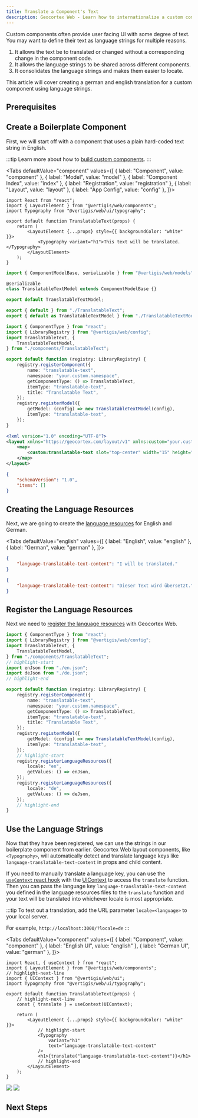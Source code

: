 ```yaml
---
title: Translate a Component's Text
description: Geocortex Web - Learn how to internationalize a custom component
---
```



<TranslationCallout />

Custom components often provide user facing UI with some degree of text. You may want to define their text as language strings for multiple reasons.

1. It allows the text be to translated or changed without a corresponding change in the component code.
2. It allows the language strings to be shared across different components.
3. It consolidates the language strings and makes them easier to locate.

This article will cover creating a german and english translation for a custom component using language strings.

## Prerequisites

<PrereqsCustomCodeSnippet />

## Create a Boilerplate Component

First, we will start off with a component that uses a plain hard-coded text string in English.

:::tip
Learn more about how to [build custom components](sdk-components-create.mdx).
:::

<Tabs
  defaultValue="component"
  values={[
    { label: "Component", value: "component" },
    { label: "Model", value: "model" },
    { label: "Component Index", value: "index" },
    { label: "Registration", value: "registration" },
    { label: "Layout", value: "layout" },
    { label: "App Config", value: "config" },
  ]}>
<TabItem value="component">

```tsx title="src/components/TranslatableText/TranslatableText.tsx"
import React from "react";
import { LayoutElement } from "@vertigis/web/components";
import Typography from "@vertigis/web/ui/typography";

export default function TranslatableText(props) {
    return (
        <LayoutElement {...props} style={{ backgroundColor: "white" }}>
            <Typography variant="h1">This text will be translated.</Typography>
        </LayoutElement>
    );
}
```

</TabItem>
<TabItem value="model">

```ts title="src/components/TranslatableText/TranslatableTextModel.ts"
import { ComponentModelBase, serializable } from "@vertigis/web/models";

@serializable
class TranslatableTextModel extends ComponentModelBase {}

export default TranslatableTextModel;
```

</TabItem>
<TabItem value="index">

```ts title="src/components/TranslatableText/index.ts"
export { default } from "./TranslatableText";
export { default as TranslatableTextModel } from "./TranslatableTextModel";
```

</TabItem>
<TabItem value="registration">

```ts title="src/index.ts"
import { ComponentType } from "react";
import { LibraryRegistry } from "@vertigis/web/config";
import TranslatableText, {
    TranslatableTextModel,
} from "./components/TranslatableText";

export default function (registry: LibraryRegistry) {
    registry.registerComponent({
        name: "translatable-text",
        namespace: "your.custom.namespace",
        getComponentType: () => TranslatableText,
        itemType: "translatable-text",
        title: "Translatable Text",
    });
    registry.registerModel({
        getModel: (config) => new TranslatableTextModel(config),
        itemType: "translatable-text",
    });
}
```

</TabItem>
<TabItem value="layout">

```xml title="app/layout.xml"
<?xml version="1.0" encoding="UTF-8"?>
<layout xmlns="https://geocortex.com/layout/v1" xmlns:custom="your.custom.namespace">
    <map>
        <custom:translatable-text slot="top-center" width="15" height="9" padding="0.5"/>
    </map>
</layout>
```

</TabItem>
<TabItem value="config">

```json title="src/app.json"
{
    "schemaVersion": "1.0",
    "items": []
}
```

</TabItem>
</Tabs>

## Creating the Language Resources

Next, we are going to create the [language resources](sdk-internationalization.mdx) for English and German.

<Tabs
  defaultValue="english"
  values={[
    { label: "English", value: "english" },
    { label: "German", value: "german" },
  ]}>
<TabItem value="english">

```json title="src/en.json"
{
    "language-translatable-text-content": "I will be translated."
}
```

</TabItem>
<TabItem value="german">

<!-- cspell:disable -->

```json title="src/de.json"
{
    "language-translatable-text-content": "Dieser Text wird übersetzt."
}
```

<!-- cspell:enable -->

</TabItem>
</Tabs>

## Register the Language Resources

Next we need to [register the language resources](sdk-internationalization.mdx#registering-language-resources) with Geocortex Web.

```ts title="src/index.ts"
import { ComponentType } from "react";
import { LibraryRegistry } from "@vertigis/web/config";
import TranslatableText, {
    TranslatableTextModel,
} from "./components/TranslatableText";
// highlight-start
import enJson from "./en.json";
import deJson from "./de.json";
// highlight-end

export default function (registry: LibraryRegistry) {
    registry.registerComponent({
        name: "translatable-text",
        namespace: "your.custom.namespace",
        getComponentType: () => TranslatableText,
        itemType: "translatable-text",
        title: "Translatable Text",
    });
    registry.registerModel({
        getModel: (config) => new TranslatableTextModel(config),
        itemType: "translatable-text",
    });
    // highlight-start
    registry.registerLanguageResources({
        locale: "en",
        getValues: () => enJson,
    });
    registry.registerLanguageResources({
        locale: "de",
        getValues: () => deJson,
    });
    // highlight-end
}
```

## Use the Language Strings

<!-- TODO-API link to Geocortex layout components -->

Now that they have been registered, we can use the strings in our boilerplate component from earlier. Geocortex Web layout components, like `<Typography>`, will automatically detect and translate language keys like `language-translatable-text-content` in props and child content.

If you need to manually translate a language key, you can use the [`useContext` react hook](https://reactjs.org/docs/hooks-reference.html#usecontext) with the [UIContext](sdk-components-ui-context.mdx) to access the `translate` function. Then you can pass the language key `language-translatable-text-content` you defined in the language resources files to the `translate` function and your text will be translated into whichever locale is most appropriate.

:::tip
To test out a translation, add the URL parameter `locale=<language>` to your local server.

For example, `http://localhost:3000/?locale=de`
:::

<Tabs
  defaultValue="component"
  values={[
    { label: "Component", value: "component" },
    { label: "English UI", value: "english" },
    { label: "German UI", value: "german" },
  ]}>
<TabItem value="component">

```tsx title="src/components/TranslatableText/TranslatableText.tsx"
import React, { useContext } from "react";
import { LayoutElement } from "@vertigis/web/components";
// highlight-next-line
import { UIContext } from "@vertigis/web/ui";
import Typography from "@vertigis/web/ui/typography";

export default function TranslatableText(props) {
    // highlight-next-line
    const { translate } = useContext(UIContext);

    return (
        <LayoutElement {...props} style={{ backgroundColor: "white" }}>
            // highlight-start
            <Typography
                variant="h1"
                text="language-translatable-text-content"
            />
            <h1>{translate("language-translatable-text-content")}</h1>
            // highlight-end
        </LayoutElement>
    );
}
```

</TabItem>
<TabItem value="english">
<img src={useBaseUrl("img/web-translate-english.png")}/>
</TabItem>
<TabItem value="german">
<img src={useBaseUrl("img/web-translate-german.png")}/>
</TabItem>
</Tabs>

## Next Steps

<UseCaseContainer>
    <UseCaseCard
        title="Check out the Language String Reference"
        description="Learn more about creating and registering language strings"
        link={useBaseUrl("docs/web/sdk-internationalization")}
    />
</UseCaseContainer>
